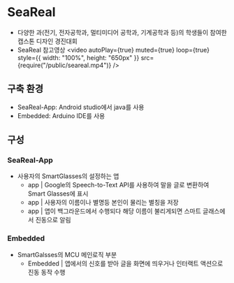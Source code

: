 
# SeaReal

- 다양한 과(전기, 전자공학과, 멀티미디어 공학과, 기계공학과 등)의 학생들이 참여한 캡스톤 디자인 경진대회
- SeaReal 참고영상
  <video
    autoPlay={true}
    muted={true}
    loop={true}
    style={{ width: "100%", height: "650px" }}
    src={require("/public/seareal.mp4")}
  />

## 구축 환경

- SeaReal-App: Android studio에서 java를 사용
- Embedded: Arduino IDE를 사용

## 구성

### SeaReal-App

- 사용자의 SmartGlasses의 설정하는 앱
  - app | Google의 Speech-to-Text API를 사용하여 말을 글로 변환하여 Smart Glasses에 표시
  - app | 사용자의 이름이나 별명등 본인이 물리는 별칭을 저장
  - app | 앱이 백그라운드에서 수행되다 해당 이름이 불리게되면 스마트 글래스에서 진동으로 알림

### Embedded

- SmartGalsses의 MCU 메인로직 부분
  - Embedded | 앱에서의 신호를 받아 글을 화면에 띄우거나 인터랙트 액션으로 진동 동작 수행
